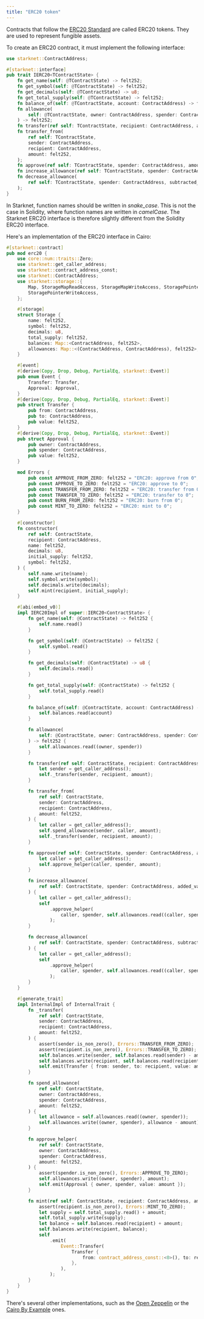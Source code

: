 ```yaml
---
title: "ERC20 token"
---
```


Contracts that follow the [ERC20 Standard](https://eips.ethereum.org/EIPS/eip-20) are called ERC20 tokens. They are used to represent fungible assets.

To create an ERC20 contract, it must implement the following interface:

```rust
use starknet::ContractAddress;

#[starknet::interface]
pub trait IERC20<TContractState> {
    fn get_name(self: @TContractState) -> felt252;
    fn get_symbol(self: @TContractState) -> felt252;
    fn get_decimals(self: @TContractState) -> u8;
    fn get_total_supply(self: @TContractState) -> felt252;
    fn balance_of(self: @TContractState, account: ContractAddress) -> felt252;
    fn allowance(
        self: @TContractState, owner: ContractAddress, spender: ContractAddress,
    ) -> felt252;
    fn transfer(ref self: TContractState, recipient: ContractAddress, amount: felt252);
    fn transfer_from(
        ref self: TContractState,
        sender: ContractAddress,
        recipient: ContractAddress,
        amount: felt252,
    );
    fn approve(ref self: TContractState, spender: ContractAddress, amount: felt252);
    fn increase_allowance(ref self: TContractState, spender: ContractAddress, added_value: felt252);
    fn decrease_allowance(
        ref self: TContractState, spender: ContractAddress, subtracted_value: felt252,
    );
}
```

In Starknet, function names should be written in _snake_case_. This is not the case in Solidity, where function names are written in _camelCase_.
The Starknet ERC20 interface is therefore slightly different from the Solidity ERC20 interface.

Here's an implementation of the ERC20 interface in Cairo:

```rust
#[starknet::contract]
pub mod erc20 {
    use core::num::traits::Zero;
    use starknet::get_caller_address;
    use starknet::contract_address_const;
    use starknet::ContractAddress;
    use starknet::storage::{
        Map, StorageMapReadAccess, StorageMapWriteAccess, StoragePointerReadAccess,
        StoragePointerWriteAccess,
    };

    #[storage]
    struct Storage {
        name: felt252,
        symbol: felt252,
        decimals: u8,
        total_supply: felt252,
        balances: Map::<ContractAddress, felt252>,
        allowances: Map::<(ContractAddress, ContractAddress), felt252>,
    }

    #[event]
    #[derive(Copy, Drop, Debug, PartialEq, starknet::Event)]
    pub enum Event {
        Transfer: Transfer,
        Approval: Approval,
    }
    #[derive(Copy, Drop, Debug, PartialEq, starknet::Event)]
    pub struct Transfer {
        pub from: ContractAddress,
        pub to: ContractAddress,
        pub value: felt252,
    }
    #[derive(Copy, Drop, Debug, PartialEq, starknet::Event)]
    pub struct Approval {
        pub owner: ContractAddress,
        pub spender: ContractAddress,
        pub value: felt252,
    }

    mod Errors {
        pub const APPROVE_FROM_ZERO: felt252 = "ERC20: approve from 0";
        pub const APPROVE_TO_ZERO: felt252 = "ERC20: approve to 0";
        pub const TRANSFER_FROM_ZERO: felt252 = "ERC20: transfer from 0";
        pub const TRANSFER_TO_ZERO: felt252 = "ERC20: transfer to 0";
        pub const BURN_FROM_ZERO: felt252 = "ERC20: burn from 0";
        pub const MINT_TO_ZERO: felt252 = "ERC20: mint to 0";
    }

    #[constructor]
    fn constructor(
        ref self: ContractState,
        recipient: ContractAddress,
        name: felt252,
        decimals: u8,
        initial_supply: felt252,
        symbol: felt252,
    ) {
        self.name.write(name);
        self.symbol.write(symbol);
        self.decimals.write(decimals);
        self.mint(recipient, initial_supply);
    }

    #[abi(embed_v0)]
    impl IERC20Impl of super::IERC20<ContractState> {
        fn get_name(self: @ContractState) -> felt252 {
            self.name.read()
        }

        fn get_symbol(self: @ContractState) -> felt252 {
            self.symbol.read()
        }

        fn get_decimals(self: @ContractState) -> u8 {
            self.decimals.read()
        }

        fn get_total_supply(self: @ContractState) -> felt252 {
            self.total_supply.read()
        }

        fn balance_of(self: @ContractState, account: ContractAddress) -> felt252 {
            self.balances.read(account)
        }

        fn allowance(
            self: @ContractState, owner: ContractAddress, spender: ContractAddress,
        ) -> felt252 {
            self.allowances.read((owner, spender))
        }

        fn transfer(ref self: ContractState, recipient: ContractAddress, amount: felt252) {
            let sender = get_caller_address();
            self._transfer(sender, recipient, amount);
        }

        fn transfer_from(
            ref self: ContractState,
            sender: ContractAddress,
            recipient: ContractAddress,
            amount: felt252,
        ) {
            let caller = get_caller_address();
            self.spend_allowance(sender, caller, amount);
            self._transfer(sender, recipient, amount);
        }

        fn approve(ref self: ContractState, spender: ContractAddress, amount: felt252) {
            let caller = get_caller_address();
            self.approve_helper(caller, spender, amount);
        }

        fn increase_allowance(
            ref self: ContractState, spender: ContractAddress, added_value: felt252,
        ) {
            let caller = get_caller_address();
            self
                .approve_helper(
                    caller, spender, self.allowances.read((caller, spender)) + added_value,
                );
        }

        fn decrease_allowance(
            ref self: ContractState, spender: ContractAddress, subtracted_value: felt252,
        ) {
            let caller = get_caller_address();
            self
                .approve_helper(
                    caller, spender, self.allowances.read((caller, spender)) - subtracted_value,
                );
        }
    }

    #[generate_trait]
    impl InternalImpl of InternalTrait {
        fn _transfer(
            ref self: ContractState,
            sender: ContractAddress,
            recipient: ContractAddress,
            amount: felt252,
        ) {
            assert(sender.is_non_zero(), Errors::TRANSFER_FROM_ZERO);
            assert(recipient.is_non_zero(), Errors::TRANSFER_TO_ZERO);
            self.balances.write(sender, self.balances.read(sender) - amount);
            self.balances.write(recipient, self.balances.read(recipient) + amount);
            self.emit(Transfer { from: sender, to: recipient, value: amount });
        }

        fn spend_allowance(
            ref self: ContractState,
            owner: ContractAddress,
            spender: ContractAddress,
            amount: felt252,
        ) {
            let allowance = self.allowances.read((owner, spender));
            self.allowances.write((owner, spender), allowance - amount);
        }

        fn approve_helper(
            ref self: ContractState,
            owner: ContractAddress,
            spender: ContractAddress,
            amount: felt252,
        ) {
            assert(spender.is_non_zero(), Errors::APPROVE_TO_ZERO);
            self.allowances.write((owner, spender), amount);
            self.emit(Approval { owner, spender, value: amount });
        }

        fn mint(ref self: ContractState, recipient: ContractAddress, amount: felt252) {
            assert(recipient.is_non_zero(), Errors::MINT_TO_ZERO);
            let supply = self.total_supply.read() + amount;
            self.total_supply.write(supply);
            let balance = self.balances.read(recipient) + amount;
            self.balances.write(recipient, balance);
            self
                .emit(
                    Event::Transfer(
                        Transfer {
                            from: contract_address_const::<0>(), to: recipient, value: amount,
                        },
                    ),
                );
        }
    }
}
```

There's several other implementations, such as the [Open Zeppelin](https://docs.openzeppelin.com/contracts-cairo/erc20) or the [Cairo By Example](https://cairo-by-example.com/examples/erc20/) ones.
